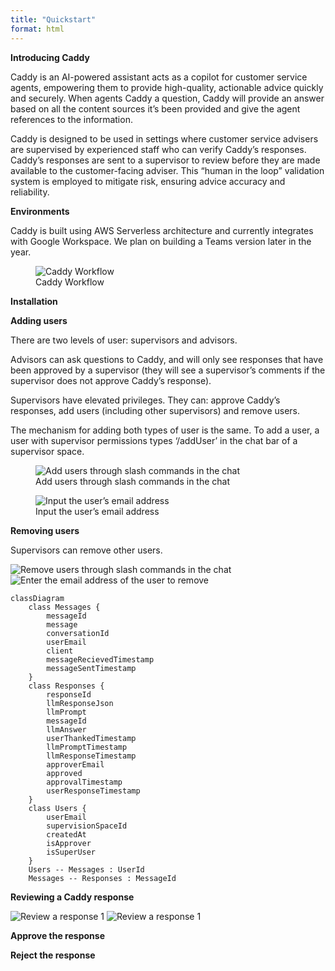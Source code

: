 ```yaml
---
title: "Quickstart"
format: html
---
```


**Introducing Caddy**

Caddy is an AI-powered assistant acts as a copilot for customer service agents, empowering them to provide high-quality, actionable advice quickly and securely. When agents Caddy a question, Caddy will provide an answer based on all the content sources it's been provided and give the agent references to the information. 

Caddy is designed to be used in settings where customer service advisers are supervised by experienced staff who can verify Caddy's responses. Caddy's responses are sent to a supervisor to review before they are made available to the customer-facing adviser. This "human in the loop" validation system is employed to mitigate risk, ensuring advice accuracy and reliability.

**Environments**

Caddy is built using AWS Serverless architecture and currently integrates with Google Workspace. We plan on building a Teams version later in the year. 

![Caddy Workflow](assets/Caddy%20Business%20Process.png)

**Installation**




**Adding users**

There are two levels of user: supervisors and advisors. 

Advisors can ask questions to Caddy, and will only see responses that have been approved by a supervisor (they will see a supervisor's comments if the supervisor does not approve Caddy's response). 

Supervisors have elevated privileges. They can: approve Caddy's responses, add users (including other supervisors) and remove users.

The mechanism for adding both types of user is the same. To add a user, a user with supervisor permissions types '/addUser' in the chat bar of a supervisor space. 

![Add users through slash commands in the chat](assets/CaddyAddUser1.png)

![Input the user's email address](assets/CaddyAddUser2.png)

**Removing users**

Supervisors can remove other users. 

![Remove users through slash commands in the chat](assets/removeuser1.png)
![Enter the email address of the user to remove](assets/removeuser2.png)


```mermaid

classDiagram
    class Messages {
        messageId
        message
        conversationId
        userEmail
        client
        messageRecievedTimestamp
        messageSentTimestamp
    }
    class Responses {
        responseId
        llmResponseJson
        llmPrompt
        messageId
        llmAnswer
        userThankedTimestamp
        llmPromptTimestamp
        llmResponseTimestamp
        approverEmail
        approved
        approvalTimestamp
        userResponseTimestamp
    }
    class Users {
        userEmail
        supervisionSpaceId
        createdAt
        isApprover
        isSuperUser
    }
    Users -- Messages : UserId
    Messages -- Responses : MessageId
```

**Reviewing a Caddy response**

![Review a response 1](assets/ResponseApproval1.png)
![Review a response 1](assets/ResponseApproval2.png)

**Approve the response**

**Reject the response**
